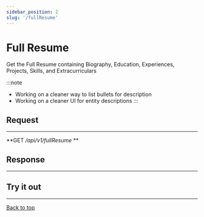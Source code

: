 ```yaml
---
sidebar_position: 2
slug: '/fullResume'
---
```





# Full Resume

<div id="top"></div>

Get the Full Resume containing Biography, Education, Experiences, Projects, Skills, and Extracurriculars

:::note

- Working on a cleaner way to list bullets for description
- Working on a cleaner UI for entity descriptions
:::

## Request
---

**GET */api/v1/fullResume* **

## Response
---
<BioComponent />
<EduComponent />
<ExpComponent type="array of ExperienceEntity" />
<ProjectComponent type="array of ProjectEntity" />
<SkillComponent type="array of SkillEntity" />
<ActivityComponent type="array of ActivityEntity" />


## Try it out
---

<ApiCallComponent url="fullResume" />

<a href="#top">Back to top</a>



